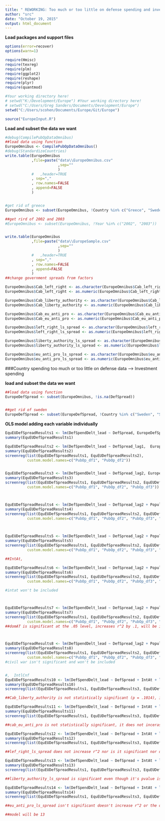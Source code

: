 ```yaml
---
title: " REWORKING: Too much or too little on defense spending and investment spending"
author: "src"
date: "October 19, 2015"
output: html_document
---
```


**Load packages and support files**
```r
options(error=recover)
options(warn=1)

require(Hmisc)
require(texreg)
require(plm)
require(ggplot2)
require(reshape)
require(plyr)
require(quantmod)

#Your working directory here!
# setwd("K:/Development/Europe") #Your working directory here!
# setwd("C:/Users/Greg Sanders/Documents/Development/Europe")
setwd("C:/Users/scohen/Documents/Europe/Git/Europe")

source("EuropeInput.R")

```


**Load and subset the data we want**
```r
#debug(CompilePubOpDataOmnibus)
##load data using function
EuropeOmnibus <- CompilePubOpDataOmnibus()
#debug(StandardizeCountries)
write.table(EuropeOmnibus
            ,file=paste("data\\EuropeOmnibus.csv"
                        ,sep=""
                        )
            #   ,header=TRUE
            , sep=","
            , row.names=FALSE
            , append=FALSE
            )


#get rid of greece
EuropeOmnibus <- subset(EuropeOmnibus, !Country %in% c("Greece", "Sweden","Russia","United States"))

##get rird of 2002 and 2003
#EuropeOmnibus <- subset(EuropeOmnibus, !Year %in% c("2002", "2003"))


write.table(EuropeOmnibus
            ,file=paste("data\\EuropeSample.csv"
                        ,sep=""
                        )
            #   ,header=TRUE
            , sep=","
            , row.names=FALSE
            , append=FALSE
            )
##change government spreads from factors

EuropeOmnibus$Cab_left_right <- as.character(EuropeOmnibus$Cab_left_right)
EuropeOmnibus$Cab_left_right <- as.numeric(EuropeOmnibus$Cab_left_right)

EuropeOmnibus$Cab_liberty_authority <- as.character(EuropeOmnibus$Cab_liberty_authority)
EuropeOmnibus$Cab_liberty_authority <- as.numeric(EuropeOmnibus$Cab_liberty_authority)

EuropeOmnibus$Cab_eu_anti_pro <- as.character(EuropeOmnibus$Cab_eu_anti_pro)
EuropeOmnibus$Cab_eu_anti_pro <- as.numeric(EuropeOmnibus$Cab_eu_anti_pro)

EuropeOmnibus$left_right_ls_spread <- as.character(EuropeOmnibus$left_right_ls_spread)
EuropeOmnibus$left_right_ls_spread <- as.numeric(EuropeOmnibus$left_right_ls_spread)

EuropeOmnibus$liberty_authority_ls_spread <- as.character(EuropeOmnibus$liberty_authority_ls_spread)
EuropeOmnibus$liberty_authority_ls_spread <- as.numeric(EuropeOmnibus$liberty_authority_ls_spread)

EuropeOmnibus$eu_anti_pro_ls_spread <- as.character(EuropeOmnibus$eu_anti_pro_ls_spread)
EuropeOmnibus$eu_anti_pro_ls_spread <- as.numeric(EuropeOmnibus$eu_anti_pro_ls_spread)

```

###Country spending too much or too little on defense data --> Investment spending

**load and subset the data we want**
```r

##load data using function
EuropeDefSpread <- subset(EuropeOmnibus, !is.na(DefSpread))


##get rid of sweden
EuropeDefSpread <- subset(EuropeDefSpread, !Country %in% c("Sweden", "Serbia", "Bulgaria", "Romania"))


```


**OLS model adding each variable individually**
```r
EquEUDefSpreadResults1 <- lm(DefSpendDelt_lead ~ DefSpread, EuropeDefSpread) 
summary(EquEUDefSpreadResults1)

EquEUDefSpreadResults2 <- lm(DefSpendDelt_lead ~ DefSpread_lag1,  EuropeDefSpread)
summary(EquEUDefSpreadResults2)
screenreg(list(EquEUDefSpreadResults1, EquEUDefSpreadResults2),
          custom.model.names=c("PubOp_df1", "PubOp_df2"))


EquEUDefSpreadResults3 <- lm(DefSpendDelt_lead ~ DefSpread_lag2, EuropeDefSpread)
summary(EquEUDefSpreadResults3)
screenreg(list(EquEUDefSpreadResults1, EquEUDefSpreadResults2, EquEUDefSpreadResults3),
          custom.model.names=c("PubOp_df1", "PubOp_df2", "PubOp_df3"))



EquEUDefSpreadResults4 <- lm(DefSpendDelt_lead ~ DefSpread_lag2 + PopulationDelt, EuropeDefSpread)
summary(EquEUDefSpreadResults4)
screenreg(list(EquEUDefSpreadResults1, EquEUDefSpreadResults2, EquEUDefSpreadResults3, EquEUDefSpreadResults4),
          custom.model.names=c("PubOp_df1", "PubOp_df2", "PubOp_df3", "Population"))

 

EquEUDefSpreadResults5 <- lm(DefSpendDelt_lead ~ DefSpread_lag2 + PopulationDelt + GDPpCapDelt, EuropeDefSpread)
summary(EquEUDefSpreadResults5)
screenreg(list(EquEUDefSpreadResults1, EquEUDefSpreadResults2, EquEUDefSpreadResults3, EquEUDefSpreadResults4, EquEUDefSpreadResults5),
          custom.model.names=c("PubOp_df1", "PubOp_df2", "PubOp_df3", "Population", "GDPpCap"))

##IntAt,

EquEUDefSpreadResults6 <- lm(DefSpendDelt_lead ~ DefSpread_lag2 + PopulationDelt + GDPpCapDelt + IntAt, EuropeDefSpread)
summary(EquEUDefSpreadResults6)
screenreg(list(EquEUDefSpreadResults1, EquEUDefSpreadResults2, EquEUDefSpreadResults3, EquEUDefSpreadResults4, EquEUDefSpreadResults5, EquEUDefSpreadResults6),
          custom.model.names=c("PubOp_df1", "PubOp_df2", "PubOp_df3", "Population", "GDPpCap", "IntAt"))

#intat won't be included



EquEUDefSpreadResults7 <- lm(DefSpendDelt_lead ~ DefSpread_lag2 + PopulationDelt + GDPpCapDelt + DomAt, EuropeDefSpread)
summary(EquEUDefSpreadResults7)
screenreg(list(EquEUDefSpreadResults1, EquEUDefSpreadResults2, EquEUDefSpreadResults3, EquEUDefSpreadResults4, EquEUDefSpreadResults5, EquEUDefSpreadResults7),
          custom.model.names=c("PubOp_df1", "PubOp_df2", "PubOp_df3", "Population", "GDPpCap", "DomAt"))
##domAT is significant at the .05 level, increases r^2 by .1, will be included



EquEUDefSpreadResults8 <- lm(DefSpendDelt_lead ~ DefSpread_lag2 + PopulationDelt + GDPpCapDelt + DomAt + CivilWar, EuropeDefSpread)
summary(EquEUDefSpreadResults8)
screenreg(list(EquEUDefSpreadResults1, EquEUDefSpreadResults2, EquEUDefSpreadResults3, EquEUDefSpreadResults4, EquEUDefSpreadResults5, EquEUDefSpreadResults7, EquEUDefSpreadResults8),
          custom.model.names=c("PubOp_df1", "PubOp_df2", "PubOp_df3", "Population", "GDPpCap", "DomAt", "CivilWar"))
#civil war isn't significant and won't be included


#,  IntlCnf
EquEUDefSpreadResults10 <- lm(DefSpendDelt_lead ~ DefSpread + IntAt + log(Population) + log(GDPpCap) + Cab_liberty_authority, EuropeDefSpread)
summary(EquEUDefSpreadResults10)
screenreg(list(EquEUDefSpreadResults1, EquEUDefSpreadResults3, EquEUDefSpreadResults7, EquEUDefSpreadResults8, EquEUDefSpreadResults10))

##Cab_liberty_authority is not statistically significant (p = .1014), increases adjusted r^2 by .01, increases defspread by .01. it will not be included

EquEUDefSpreadResults11 <- lm(DefSpendDelt_lead ~ DefSpread + IntAt + log(Population) + log(GDPpCap) + Cab_eu_anti_pro, EuropeDefSpread)
summary(EquEUDefSpreadResults11)
screenreg(list(EquEUDefSpreadResults1, EquEUDefSpreadResults3, EquEUDefSpreadResults7, EquEUDefSpreadResults8, EquEUDefSpreadResults11))

##cab_eu_anti_pro is not statistically significant, it does not incerase r^2 and it doesn't affect the other variables' coefficients. it will not be included

EquEUDefSpreadResults12 <- lm(DefSpendDelt_lead ~ DefSpread + IntAt + log(Population) + log(GDPpCap) + left_right_ls_spread, EuropeDefSpread)
summary(EquEUDefSpreadResults12)
screenreg(list(EquEUDefSpreadResults1, EquEUDefSpreadResults3, EquEUDefSpreadResults7, EquEUDefSpreadResults8, EquEUDefSpreadResults12))

##lef_right_ls_spread does not increase r^2 nor is it significant nor does it change the other variables significantly. it will not be included.

EquEUDefSpreadResults13 <- lm(DefSpendDelt_lead ~ DefSpread + IntAt + log(Population) + log(GDPpCap) + liberty_authority_ls_spread, EuropeDefSpread)
summary(EquEUDefSpreadResults13)
screenreg(list(EquEUDefSpreadResults1, EquEUDefSpreadResults3, EquEUDefSpreadResults7, EquEUDefSpreadResults8, EquEUDefSpreadResults13))

##liberty_authority_ls_spread is significant even though it's pvalue is .0464, it increases adjusted r^2 by .01 and decreases log(GDPCap) by .09, increase population by .02 and inAt by .01. it will be included in the model. 

EquEUDefSpreadResults14 <- lm(DefSpendDelt_lead ~ DefSpread + IntAt + log(Population) + log(GDPpCap) + liberty_authority_ls_spread + eu_anti_pro_ls_spread, EuropeDefSpread)
summary(EquEUDefSpreadResults14)
screenreg(list(EquEUDefSpreadResults1, EquEUDefSpreadResults3, EquEUDefSpreadResults7, EquEUDefSpreadResults8, EquEUDefSpreadResults13, EquEUDefSpreadResults14))

##eu_anti_pro_ls_spread isn't significant doesn't increase r^2 or the other variables and decreases significane of liberty_authority_ls_spread, will not be included. 

##model will be 13

```

